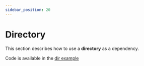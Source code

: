 ```yaml
---
sidebar_position: 20
---
```



# Directory

This section describes how to use a **directory** as a dependency.

Code is available in the [dir example](https://github.com/DanielLiu1123/gradle-include-builder/tree/main/examples/dir)
